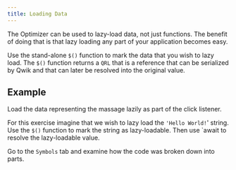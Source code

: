 ```yaml
---
title: Loading Data
---
```


The Optimizer can be used to lazy-load data, not just functions. The benefit of doing that is that lazy loading any part of your application becomes easy.

Use the stand-alone `$()` function to mark the data that you wish to lazy load. The `$()` function returns a `QRL` that is a reference that can be serialized by Qwik and that can later be resolved into the original value.

## Example

Load the data representing the massage lazily as part of the click listener.

For this exercise imagine that we wish to lazy load the `'Hello World!`' string. Use the `$()` function to mark the string as lazy-loadable. Then use `await to resolve the lazy-loadable value.

Go to the `Symbols` tab and examine how the code was broken down into parts.
